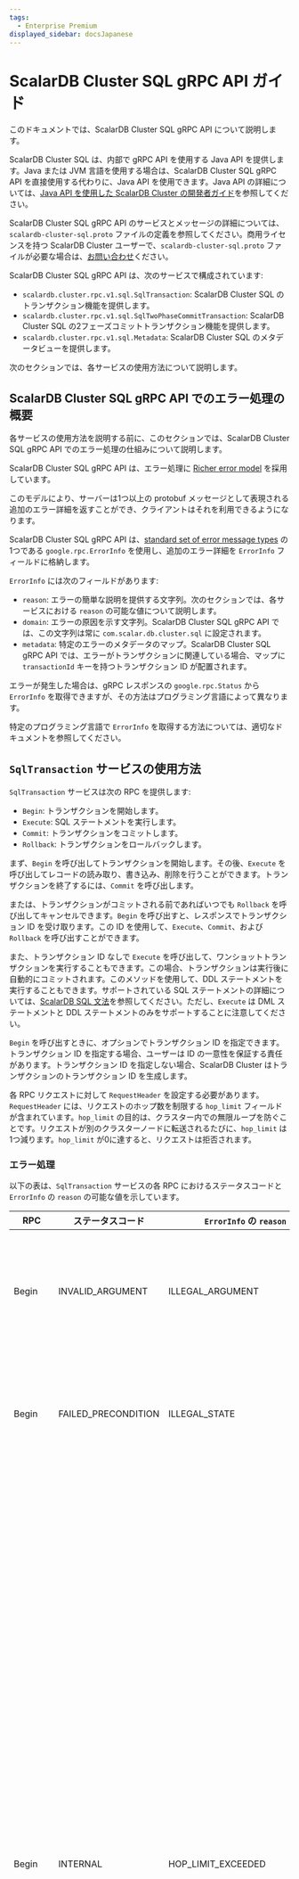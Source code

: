 ```yaml
---
tags:
  - Enterprise Premium
displayed_sidebar: docsJapanese
---
```


# ScalarDB Cluster SQL gRPC API ガイド


<TranslationBanner />

このドキュメントでは、ScalarDB Cluster SQL gRPC API について説明します。

<WarningLicenseKeyContact product="ScalarDB Cluster" />

ScalarDB Cluster SQL は、内部で gRPC API を使用する Java API を提供します。Java または JVM 言語を使用する場合は、ScalarDB Cluster SQL gRPC API を直接使用する代わりに、Java API を使用できます。Java API の詳細については、[Java API を使用した ScalarDB Cluster の開発者ガイド](developer-guide-for-scalardb-cluster-with-java-api.mdx)を参照してください。

ScalarDB Cluster SQL gRPC API のサービスとメッセージの詳細については、`scalardb-cluster-sql.proto` ファイルの定義を参照してください。商用ライセンスを持つ ScalarDB Cluster ユーザーで、`scalardb-cluster-sql.proto` ファイルが必要な場合は、[お問い合わせ](https://www.scalar-labs.com/support)ください。

ScalarDB Cluster SQL gRPC API は、次のサービスで構成されています:

- `scalardb.cluster.rpc.v1.sql.SqlTransaction`: ScalarDB Cluster SQL のトランザクション機能を提供します。
- `scalardb.cluster.rpc.v1.sql.SqlTwoPhaseCommitTransaction`: ScalarDB Cluster SQL の2フェーズコミットトランザクション機能を提供します。
- `scalardb.cluster.rpc.v1.sql.Metadata`: ScalarDB Cluster SQL のメタデータビューを提供します。

次のセクションでは、各サービスの使用方法について説明します。

## ScalarDB Cluster SQL gRPC API でのエラー処理の概要

各サービスの使用方法を説明する前に、このセクションでは、ScalarDB Cluster SQL gRPC API でのエラー処理の仕組みについて説明します。

ScalarDB Cluster SQL gRPC API は、エラー処理に [Richer error model](https://grpc.io/docs/guides/error/#richer-error-model) を採用しています。

このモデルにより、サーバーは1つ以上の protobuf メッセージとして表現される追加のエラー詳細を返すことができ、クライアントはそれを利用できるようになります。

ScalarDB Cluster SQL gRPC API は、[standard set of error message types](https://github.com/googleapis/googleapis/blob/master/google/rpc/error_details.proto) の1つである `google.rpc.ErrorInfo` を使用し、追加のエラー詳細を `ErrorInfo` フィールドに格納します。

`ErrorInfo` には次のフィールドがあります:

- `reason`: エラーの簡単な説明を提供する文字列。次のセクションでは、各サービスにおける `reason` の可能な値について説明します。
- `domain`: エラーの原因を示す文字列。ScalarDB Cluster SQL gRPC API では、この文字列は常に `com.scalar.db.cluster.sql` に設定されます。
- `metadata`: 特定のエラーのメタデータのマップ。ScalarDB Cluster SQL gRPC API では、エラーがトランザクションに関連している場合、マップに `transactionId` キーを持つトランザクション ID が配置されます。

エラーが発生した場合は、gRPC レスポンスの `google.rpc.Status` から `ErrorInfo` を取得できますが、その方法はプログラミング言語によって異なります。

特定のプログラミング言語で `ErrorInfo` を取得する方法については、適切なドキュメントを参照してください。

## `SqlTransaction` サービスの使用方法

`SqlTransaction` サービスは次の RPC を提供します:

- `Begin`: トランザクションを開始します。
- `Execute`: SQL ステートメントを実行します。
- `Commit`: トランザクションをコミットします。
- `Rollback`: トランザクションをロールバックします。

まず、`Begin` を呼び出してトランザクションを開始します。その後、`Execute` を呼び出してレコードの読み取り、書き込み、削除を行うことができます。トランザクションを終了するには、`Commit` を呼び出します。

または、トランザクションがコミットされる前であればいつでも `Rollback` を呼び出してキャンセルできます。`Begin` を呼び出すと、レスポンスでトランザクション ID を受け取ります。この ID を使用して、`Execute`、`Commit`、および `Rollback` を呼び出すことができます。

また、トランザクション ID なしで `Execute` を呼び出して、ワンショットトランザクションを実行することもできます。この場合、トランザクションは実行後に自動的にコミットされます。このメソッドを使用して、DDL ステートメントを実行することもできます。サポートされている SQL ステートメントの詳細については、[ScalarDB SQL 文法](../scalardb-sql/grammar.mdx)を参照してください。ただし、`Execute` は DML ステートメントと DDL ステートメントのみをサポートすることに注意してください。

`Begin` を呼び出すときに、オプションでトランザクション ID を指定できます。トランザクション ID を指定する場合、ユーザーは ID の一意性を保証する責任があります。トランザクション ID を指定しない場合、ScalarDB Cluster はトランザクションのトランザクション ID を生成します。

各 RPC リクエストに対して `RequestHeader` を設定する必要があります。`RequestHeader` には、リクエストのホップ数を制限する `hop_limit` フィールドが含まれています。`hop_limit` の目的は、クラスター内での無限ループを防ぐことです。リクエストが別のクラスターノードに転送されるたびに、`hop_limit` は1つ減ります。`hop_limit` が0に達すると、リクエストは拒否されます。

### エラー処理

以下の表は、`SqlTransaction` サービスの各 RPC におけるステータスコードと `ErrorInfo` の `reason` の可能な値を示しています。

| RPC      | ステータスコード         | `ErrorInfo` の `reason`    | 説明                                                                                                                                                                                                                                                                                                                                                                      |
|----------|---------------------|----------------------------|----------------------------------------------------------------------------------------------------------------------------------------------------------------------------------------------------------------------------------------------------------------------------------------------------------------------------------------------------------------------------|
| Begin    | INVALID_ARGUMENT    | ILLEGAL_ARGUMENT           | 要求メッセージ内の引数が無効です。                                                                                                                                                                                                                                                                                                                                               |
| Begin    | FAILED_PRECONDITION | ILLEGAL_STATE              | RPC が無効な状態で呼び出されました。                                                                                                                                                                                                                                                                                                                                             |
| Begin    | INTERNAL            | HOP_LIMIT_EXCEEDED         | ホップ制限を超えました。これは、クラスターノード間のルーティング情報が矛盾している場合に発生します。通常、このエラーは短時間で解決されるため、このエラーが発生してからしばらく経ってから、トランザクションを最初から再試行できます。                                                                                                                                                                               |
| Begin    | INTERNAL            | INTERNAL_ERROR             | 一時的または非一時的障害のため、操作が失敗しました。トランザクションを最初から再試行することはできますが、原因が非一時的である場合、トランザクションは失敗する可能性があります。                                                                                                                                                                                                                         |
| Execute  | INVALID_ARGUMENT    | ILLEGAL_ARGUMENT           | 要求メッセージ内の引数が無効です。                                                                                                                                                                                                                                                                                                                                              |
| Execute  | FAILED_PRECONDITION | ILLEGAL_STATE              | RPC が無効な状態で呼び出されました。                                                                                                                                                                                                                                                                                                                                            |
| Execute  | NOT_FOUND           | TRANSACTION_NOT_FOUND      | 指定されたトランザクション ID に関連付けられたトランザクションが見つかりませんでした。このエラーは、トランザクションの有効期限が切れたか、クラスタートポロジの変更によりルーティング情報が更新されたことを示します。この場合、トランザクションを最初から再試行してください。                                                                                                                                            |
| Execute  | INTERNAL            | HOP_LIMIT_EXCEEDED         | ホップ制限を超えました。これは、クラスターノード間のルーティング情報が矛盾している場合に発生します。通常、このエラーは短時間で解決されるため、このエラーが発生してからしばらく経ってから、トランザクションを最初から再試行できます。                                                                                                                                                                              |
| Execute  | FAILED_PRECONDITION | TRANSACTION_CONFLICT       | トランザクションの競合が発生しました。このエラーが発生した場合は、トランザクションを最初から再試行してください。                                                                                                                                                                                                                                                                              |
| Execute  | INTERNAL            | INTERNAL_ERROR             | 一時的または非一時的障害のため、操作が失敗しました。トランザクションを最初から再試行することはできますが、原因が非一時的である場合、トランザクションは失敗する可能性があります。                                                                                                                                                                                                                        |
| Commit   | INVALID_ARGUMENT    | ILLEGAL_ARGUMENT           | 要求メッセージ内の引数が無効です。                                                                                                                                                                                                                                                                                                                                              |
| Commit   | FAILED_PRECONDITION | ILLEGAL_STATE              | RPC が無効な状態で呼び出されました。                                                                                                                                                                                                                                                                                                                                            |
| Commit   | NOT_FOUND           | TRANSACTION_NOT_FOUND      | 指定されたトランザクション ID に関連付けられたトランザクションが見つかりませんでした。このエラーは、トランザクションの有効期限が切れたか、クラスタートポロジの変更によりルーティング情報が更新されたことを示します。この場合、トランザクションを最初から再試行してください。                                                                                                                                            |
| Commit   | INTERNAL            | HOP_LIMIT_EXCEEDED         | ホップ制限を超えました。これは、クラスターノード間のルーティング情報が矛盾している場合に発生します。通常、このエラーは短時間で解決されるため、このエラーが発生してからしばらく経ってから、トランザクションを最初から再試行できます。                                                                                                                                                                              |
| Commit   | FAILED_PRECONDITION | TRANSACTION_CONFLICT       | トランザクションの競合が発生しました。このエラーが発生した場合は、トランザクションを最初から再試行してください。                                                                                                                                                                                                                                                                              |
| Commit   | INTERNAL            | UNKNOWN_TRANSACTION_STATUS | トランザクションのステータスは不明です (トランザクションが正常にコミットされたかどうかは不明です)。この状況では、トランザクションが正常にコミットされたかどうかを確認し、そうでない場合は再試行する必要があります。トランザクションステータスを判別する責任はユーザーにあります。トランザクションステータステーブルを作成し、他のアプリケーションデータと連動して更新すると、テーブル自体からトランザクションのステータスを判別できるため、便利です。 |
| Commit   | INTERNAL            | INTERNAL_ERROR             | 一時的または非一時的障害のため、操作が失敗しました。トランザクションを最初から再試行することはできますが、原因が非一時的である場合、トランザクションは失敗する可能性があります。                                                                                                                                                                                                                         |
| Rollback | INVALID_ARGUMENT    | ILLEGAL_ARGUMENT           | 要求メッセージ内の引数が無効です。                                                                                                                                                                                                                                                                                                                                               |
| Rollback | FAILED_PRECONDITION | ILLEGAL_STATE              | RPC が無効な状態で呼び出されました。                                                                                                                                                                                                                                                                                                                                            |
| Rollback | NOT_FOUND           | TRANSACTION_NOT_FOUND      | 指定されたトランザクション ID に関連付けられたトランザクションが見つかりませんでした。ロールバックの場合、トランザクションは自動的に期限切れになるため、トランザクションを再試行する必要はありません。                                                                                                                                                                                                      |
| Rollback | INTERNAL            | HOP_LIMIT_EXCEEDED         | ホップ制限を超えました。ロールバックの場合、トランザクションは自動的に期限切れになるため、トランザクションを再試行する必要はありません。                                                                                                                                                                                                                                                          |
| Rollback | INTERNAL            | INTERNAL_ERROR             | 一時的または非一時的障害のため、操作が失敗しました。トランザクションを最初から再試行することはできますが、原因が非一時的である場合、トランザクションは失敗する可能性があります。                                                                                                                                                                                                                         |

エラーが発生した場合は、`Begin` の場合を除き、トランザクションをロールバックする必要があります。その後、再試行によって解決できるエラーについては、トランザクションを最初から再試行できます。

上記のエラーの他に、gRPC ライブラリによって返されるエラーが発生する場合があります。これらの場合、応答には `ErrorInfo` は含まれません。詳細については、[gRPC ドキュメント](https://grpc.io/docs/guides/error/#error-status-codes)を参照してください。

gRPC では、RPC ごとに期限を設定できます。期限を超えると、`DEADLINE_EXCEEDED` エラーが表示されます。一般に、RPC が `Begin` または `Commit` でない限り、この状況ではトランザクションをロールバックする必要があります。`Commit` の場合は `UNKNOWN_TRANSACTION_STATUS` (トランザクションが正常にコミットされたかどうか不明) と同等の状況となり、同様にエラーを処理する必要があります。

## `SqlTwoPhaseCommitTransaction` サービスの使用方法

`SqlTwoPhaseCommitTransaction` サービスは次の RPC を提供します:

- `Begin`: トランザクションを開始します。
- `Join`: トランザクションに参加します。
- `Execute`: SQL ステートメントを実行します。
- `Prepare`: トランザクションを準備します。
- `Validate`: トランザクションを検証します。
- `Commit`: トランザクションをコミットします。
- `Rollback`: トランザクションをロールバックします。

まず、コーディネータープロセスの場合は、`Begin` を呼び出してトランザクションを開始します。または、参加者プロセスの場合は、`Join` を呼び出して、コーディネーターが既に開始しているトランザクションに参加できます。その後、`Execute` を呼び出してレコードの読み取り、書き込み、および削除を行うことができます。
トランザクションを確定するには、`Prepare`、`Validate`、`Commit` の順に呼び出します。または、トランザクションがコミットされる前であればいつでも `Rollback` を呼び出してキャンセルできます。`Begin` または `Join` を呼び出すと、応答でトランザクション ID が返されます。これを使用して、`Execute`、`Prepare`、`Validate`、`Commit`、および `Rollback` を呼び出すことができます。

また、トランザクション ID なしで `Execute` を呼び出して、ワンショットトランザクションを実行することもできます。この場合、トランザクションは実行後に自動的にコミットされます。この方法を使用して、DDL ステートメントを実行することもできます。 サポートされている SQL ステートメントの詳細については、[ScalarDB SQL 文法](../scalardb-sql/grammar.mdx)を参照してください。ただし、`Execute` は DML ステートメントと DDL ステートメントのみをサポートすることに注意してください。

`Begin` を呼び出すときに、オプションでトランザクション ID を指定できます。トランザクション ID を指定する場合、ID の一意性を保証するのはユーザーの責任です。トランザクション ID を指定しない場合、ScalarDB Cluster はトランザクションのトランザクション ID を生成します。

RPC リクエストごとに `RequestHeader` を設定する必要があります。`RequestHeader` には、リクエストのホップ数を制限している `hop_limit` フィールドが含まれています。`hop_limit` の目的は、クラスター内での無限ループを防ぐことです。リクエストが別のクラスターノードに転送されるたびに、`hop_limit` は1つ減ります。`hop_limit` が0に達すると、リクエストは拒否されます。

### エラー処理

次の表は、`SqlTwoPhaseCommitTransaction` サービスの各 RPC のステータスコードと `ErrorInfo` の `reason` の可能な値を示しています。

| RPC               | ステータスコード         | `ErrorInfo` の `reason`    | 説明                                                                                                                                                                                                                                                                                                                                                                     |
|-------------------|---------------------|----------------------------|---------------------------------------------------------------------------------------------------------------------------------------------------------------------------------------------------------------------------------------------------------------------------------------------------------------------------------------------------------------------------|
| Begin, Join       | INVALID_ARGUMENT    | ILLEGAL_ARGUMENT           | 要求メッセージ内の引数が無効です。                                                                                                                                                                                                                                                                                                                                              |
| Begin, Join       | FAILED_PRECONDITION | ILLEGAL_STATE              | RPC が無効な状態で呼び出されました。                                                                                                                                                                                                                                                                                                                                           |
| Begin, Join       | INTERNAL            | HOP_LIMIT_EXCEEDED         | ホップ制限を超えました。これは、クラスターノード間のルーティング情報が矛盾している場合に発生します。通常、このエラーは短時間で解決されるため、このエラーが発生してからしばらく経ってから、トランザクションを最初から再試行できます。                                                                                                                                                                              |
| Begin, Join       | INTERNAL            | INTERNAL_ERROR             | 一時的または非一時的障害のため、操作が失敗しました。トランザクションを最初から再試行することはできますが、原因が非一時的である場合、トランザクションは失敗する可能性があります。                                                                                                                                                                                                                        |
| Execute           | INVALID_ARGUMENT    | ILLEGAL_ARGUMENT           | 要求メッセージ内の引数が無効です。                                                                                                                                                                                                                                                                                                                                              |
| Execute           | FAILED_PRECONDITION | ILLEGAL_STATE              | RPC が無効な状態で呼び出されました。                                                                                                                                                                                                                                                                                                                                            |
| Execute           | NOT_FOUND           | TRANSACTION_NOT_FOUND      | 指定されたトランザクション ID に関連付けられたトランザクションが見つかりませんでした。このエラーは、トランザクションの有効期限が切れたか、クラスタートポロジの変更によりルーティング情報が更新されたことを示します。この場合、トランザクションを最初から再試行してください。                                                                                                                                            |
| Execute           | INTERNAL            | HOP_LIMIT_EXCEEDED         | ホップ制限を超えました。これは、クラスターノード間のルーティング情報が矛盾している場合に発生します。通常、このエラーは短時間で解決されるため、このエラーが発生してからしばらく経ってから、トランザクションを最初から再試行できます。                                                                                                                                                                              |
| Execute           | FAILED_PRECONDITION | TRANSACTION_CONFLICT       | トランザクションの競合が発生しました。このエラーが発生した場合は、トランザクションを最初から再試行してください。                                                                                                                                                                                                                                                                             |
| Execute           | INTERNAL            | INTERNAL_ERROR             | 一時的または非一時的障害のため、操作が失敗しました。トランザクションを最初から再試行することはできますが、原因が非一時的である場合、トランザクションは失敗する可能性があります。                                                                                                                                                                                                                        |
| Prepare, Validate | INVALID_ARGUMENT    | ILLEGAL_ARGUMENT           | 要求メッセージ内の引数が無効です。                                                                                                                                                                                                                                                                                                                                              |
| Prepare, Validate | FAILED_PRECONDITION | ILLEGAL_STATE              | RPC が無効な状態で呼び出されました。                                                                                                                                                                                                                                                                                                                                           |
| Prepare, Validate | NOT_FOUND           | TRANSACTION_NOT_FOUND      | 指定されたトランザクション ID に関連付けられたトランザクションが見つかりませんでした。このエラーは、トランザクションの有効期限が切れたか、クラスタートポロジの変更によりルーティング情報が更新されたことを示します。この場合、トランザクションを最初から再試行してください。                                                                                                                                            |
| Prepare, Validate | INTERNAL            | HOP_LIMIT_EXCEEDED         | ホップ制限を超えました。これは、クラスターノード間のルーティング情報が矛盾している場合に発生します。通常、このエラーは短時間で解決されるため、このエラーが発生してからしばらく経ってから、トランザクションを最初から再試行できます。                                                                                                                                                                              |
| Prepare, Validate | FAILED_PRECONDITION | TRANSACTION_CONFLICT       | トランザクションの競合が発生しました。このエラーが発生した場合は、トランザクションを最初から再試行してください。                                                                                                                                                                                                                                                                              |
| Prepare, Validate | INTERNAL            | INTERNAL_ERROR             | 一時的または非一時的障害のため、操作が失敗しました。トランザクションを最初から再試行することはできますが、原因が非一時的である場合、トランザクションは失敗する可能性があります。                                                                                                                                                                                                                        |
| Commit            | INVALID_ARGUMENT    | ILLEGAL_ARGUMENT           | 要求メッセージ内の引数が無効です。                                                                                                                                                                                                                                                                                                                                              |
| Commit            | FAILED_PRECONDITION | ILLEGAL_STATE              | RPC が無効な状態で呼び出されました。                                                                                                                                                                                                                                                                                                                                           |
| Commit            | NOT_FOUND           | TRANSACTION_NOT_FOUND      | 指定されたトランザクション ID に関連付けられたトランザクションが見つかりませんでした。このエラーは、トランザクションの有効期限が切れたか、クラスタートポロジの変更によりルーティング情報が更新されたことを示します。この場合、トランザクションを最初から再試行してください。                                                                                                                                            |
| Commit            | INTERNAL            | HOP_LIMIT_EXCEEDED         | ホップ制限を超えました。これは、クラスターノード間のルーティング情報が矛盾している場合に発生します。通常、このエラーは短時間で解決されるため、このエラーが発生してからしばらく経ってから、トランザクションを最初から再試行できます。                                                                                                                                                                              |
| Commit            | FAILED_PRECONDITION | TRANSACTION_CONFLICT       | トランザクションの競合が発生しました。このエラーが発生した場合は、トランザクションを最初から再試行してください。                                                                                                                                                                                                                                                                              |
| Commit            | INTERNAL            | UNKNOWN_TRANSACTION_STATUS | トランザクションのステータスは不明です (トランザクションが正常にコミットされたかどうかは不明です)。この状況では、トランザクションが正常にコミットされたかどうかを確認し、そうでない場合は再試行する必要があります。トランザクションステータスを判別する責任はユーザーにあります。トランザクションステータステーブルを作成し、他のアプリケーションデータと連動して更新すると、テーブル自体からトランザクションのステータスを判別できるため、便利です。 |
| Commit            | INTERNAL            | INTERNAL_ERROR             | 一時的または非一時的障害のため、操作が失敗しました。トランザクションを最初から再試行することはできますが、原因が非一時的である場合、トランザクションは失敗する可能性があります。                                                                                                                                                                                                                         |
| Rollback          | INVALID_ARGUMENT    | ILLEGAL_ARGUMENT           | 要求メッセージ内の引数が無効です。                                                                                                                                                                                                                                                                                                                                              |
| Rollback          | FAILED_PRECONDITION | ILLEGAL_STATE              | RPC が無効な状態で呼び出されました。                                                                                                                                                                                                                                                                                                                                            |
| Rollback          | NOT_FOUND           | TRANSACTION_NOT_FOUND      | 指定されたトランザクション ID に関連付けられたトランザクションが見つかりませんでした。ロールバックの場合、トランザクションは自動的に期限切れになるため、トランザクションを再試行する必要はありません。                                                                                                                                                                                                      |
| Rollback          | INTERNAL            | HOP_LIMIT_EXCEEDED         | ホップ制限を超えました。ロールバックの場合、トランザクションは自動的に期限切れになるため、トランザクションを再試行する必要はありません。                                                                                                                                                                                                                                                          |
| Rollback          | INTERNAL            | INTERNAL_ERROR             | 一時的または非一時的障害のため、操作が失敗しました。トランザクションを最初から再試行することはできますが、原因が非一時的である場合、トランザクションは失敗する可能性があります。                                                                                                                                                                                                                         |

エラーが発生した場合は、`Begin` または `Join` の場合を除き、トランザクションをロールバックする必要があります。その後、再試行によって解決できるエラーについては、トランザクションを最初から再試行できます。

上記のエラーの他に、gRPC ライブラリによって返されるエラーが発生する場合があります。これらの場合、応答には `ErrorInfo` は含まれません。詳細については、[gRPC ドキュメント](https://grpc.io/docs/guides/error/#error-status-codes)を参照してください。

gRPC では、各 RPC に期限を設定できます。期限を超えると、`DEADLINE_EXCEEDED` エラーが表示されます。一般に、RPC が `Begin`、`Join`、または `Commit` でない限り、この状況ではトランザクションをロールバックする必要があります。`Commit` の場合は `UNKNOWN_TRANSACTION_STATUS` (トランザクションが正常にコミットされたかどうか不明) と同等の状況となり、同様にエラーを処理する必要があります。

## `Metadata` サービスの使用方法

`Metadata` サービスは次の RPC を提供します:

- `GetNamespaceMetadata`: 指定された名前空間の名前空間メタデータを取得します。
- `ListTableMetadataInNamespace`: 指定された名前空間内のテーブルのテーブルメタデータを取得します。
- `GetTableMetadata`: 指定されたテーブルのテーブルメタデータを取得します。
- `ListNamespaceMetadata`: 名前空間メタデータのリストを取得します。

### エラー処理

以下の表は、`Metadata` サービスのすべての RPC のステータスコードと `ErrorInfo` の `reason` の可能な値を示しています:

| ステータスコード       | `ErrorInfo` の `reason`    | 説明                            |
|---------------------|----------------------------|---------------------------------|
| INVALID_ARGUMENT    | ILLEGAL_ARGUMENT           | 要求メッセージ内の引数が無効です     |
| FAILED_PRECONDITION | ILLEGAL_STATE              | RPC が無効な状態で呼び出されました。 |
| INTERNAL            | INTERNAL_ERROR             | 操作が失敗しました。               |

上記のエラー以外にも、gRPC ライブラリによって返されるエラーが発生する場合があります。このような場合、応答には `ErrorInfo` は含まれません。詳細については、[gRPC ドキュメント](https://grpc.io/docs/guides/error/#error-status-codes)を参照してください。
